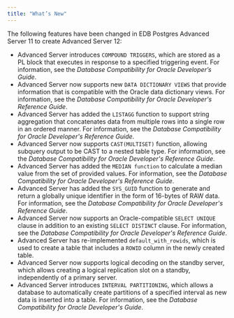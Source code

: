 ```yaml
---
title: "What’s New"
---
```


<div id="whats_new" class="registered_link"></div>

The following features have been changed in EDB Postgres Advanced Server 11 to create Advanced Server 12:

-   Advanced Server introduces `COMPOUND TRIGGERS`, which are stored as a PL block that executes in response to a specified triggering event. For information, see the *Database Compatibility for Oracle Developer’s Guide*.
-   Advanced Server now supports new `DATA DICTIONARY VIEWS` that provide information that is compatible with the Oracle data dictionary views. For information, see the *Database Compatibility for Oracle Developer's Reference Guide*.
-   Advanced Server has added the `LISTAGG` function to support string aggregation that concatenates data from multiple rows into a single row in an ordered manner. For information, see the *Database Compatibility for Oracle Developer's Reference Guide*.
-   Advanced Server now supports `CAST(MULTISET)` function, allowing subquery output to be CAST to a nested table type. For information, see the *Database Compatibility for Oracle Developer's Reference Guide*.
-   Advanced Server has added the `MEDIAN function` to calculate a median value from the set of provided values. For information, see the *Database Compatibility for Oracle Developer's Reference Guide*.
-   Advanced Server has added the `SYS_GUID` function to generate and return a globally unique identifier in the form of 16-bytes of RAW data. For information, see the *Database Compatibility for Oracle Developer's Reference Guide*.
-   Advanced Server now supports an Oracle-compatible `SELECT UNIQUE` clause in addition to an existing `SELECT DISTINCT` clause. For information, see the *Database Compatibility for Oracle Developer's Reference Guide*.
-   Advanced Server has re-implemented `default_with_rowids`, which is used to create a table that includes a `ROWID` column in the newly created table.
-   Advanced Server now supports logical decoding on the standby server, which allows creating a logical replication slot on a standby, independently of a primary server.
-   Advanced Server introduces `INTERVAL PARTITIONING`, which allows a database to automatically create partitions of a specified interval as new data is inserted into a table. For information, see the *Database Compatibility for Oracle Developer's Guide*.
